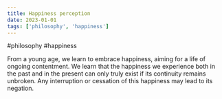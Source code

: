 ```yaml
---
title: Happiness perception
date: 2023-01-01
tags: ['philosophy', 'happiness']
---
```


#philosophy #happiness

From a young age, we learn to embrace happiness, aiming for a life of ongoing contentment. We learn that the happiness we experience both in the past and in the present can only truly exist if its continuity remains unbroken. Any interruption or cessation of this happiness may lead to its negation.
